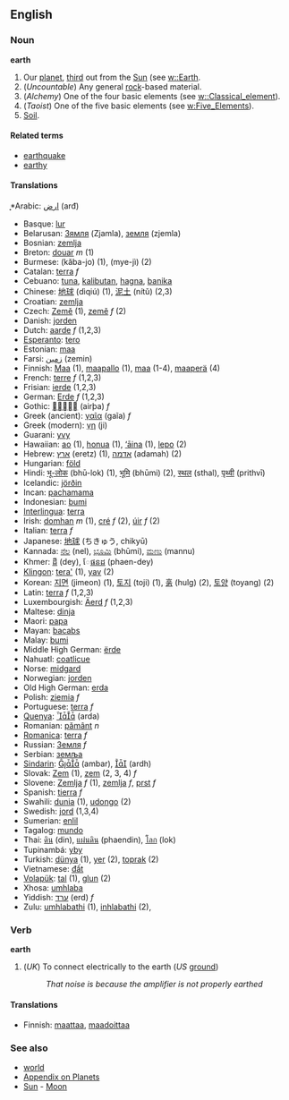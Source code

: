 ==English==
===Noun===
'''earth'''

#Our [[planet]], [[third]] out from the [[Sun]] (see [[w::Earth]].
#(''Uncountable'') Any general [[rock]]-based material.
#(''Alchemy'') One of the four basic elements (see [[w::Classical_element]]).
#(''Taoist'') One of the five basic elements (see [[w:Five_Elements]]).
#[[Soil]].

====Related terms====
*[[earthquake]]
*[[earthy]]

====Translations====
̟*Arabic: [[ارض]] (arđ)
*Basque: [[lur]]
*Belarusan: [[Зямля]] (Zjamla), [[земля]] (zjemla)
*Bosnian: [[zemlja]]
*Breton: [[douar]] ''m'' (1)
*Burmese: (kăba-jo) (1), (mye-jì) (2)
*Catalan: [[terra]] ''f''
*Cebuano: [[tuna]], [[kalibutan]], [[hagna]], [[banika]]
*Chinese: [[地球]] (dìqiú) (1), [[泥土]] (nítǔ) (2,3)
*Croatian: [[zemlja]]
*Czech: [[Země]] (1), [[země]] ''f'' (2) 
*Danish: [[jorden]]
*Dutch: [[aarde]] ''f'' (1,2,3)
*[[Esperanto]]: [[tero]]
*Estonian: [[maa]]
*Farsi: [[زمين]] (zemin)
*Finnish: [[Maa]] (1), [[maapallo]] (1), [[maa]] (1-4), [[maaperä]] (4)
*French: [[terre]] ''f'' (1,2,3)
*Frisian: [[ierde]] (1,2,3)
*German: [[Erde]] ''f'' (1,2,3)
*Gothic: [[]] (airþa) ''f''
*Greek (ancient): [[γαῖα]] (gaĩa) ''f''
*Greek (modern): [[γη]] (ji)
*Guarani: [[yvy]]
*Hawaiian: [[ao]] (1), [[honua]] (1), [[‘āina]] (1), [[lepo]] (2)
*Hebrew: [[ארץ]] (eretz) (1), [[אדמה]] (adamah) (2)
*Hungarian: [[föld]]
*Hindi: [[भू-लोक]] (bhū-lok) (1), [[भूमि]] (bhūmi) (2), [[स्थल]] (sthal), [[पृथ्वी]] (prithvī)
*Icelandic: [[jörðin]]
*Incan: [[pachamama]]
*Indonesian: [[bumi]]
*[[Interlingua]]: [[terra]]
*Irish: [[domhan]] ''m'' (1), [[cré]] ''f'' (2), [[úir]] ''f'' (2)
*Italian: [[terra]] ''f''
*Japanese: [[地球]] (ちきゅう, chikyū)
*Kannada: [[ನೆಲ]] (nel), [[ಭೂಮಿ]] (bhūmi), [[ಮಣು]] (mannu)
*Khmer: [[ដី]] (dey), [[ែផនដ]] (phaen-dey)
*[[Klingon]]: [[tera']] (1), [[yav]] (2)
*Korean: [[지면]] (jimeon) (1), [[토지]] (toji) (1), [[훍]] (hulg) (2), [[토양]] (toyang) (2)
*Latin: [[terra]] ''f'' (1,2,3)
*Luxembourgish: [[Äerd]] ''f'' (1,2,3)
*Maltese: [[dinja]]
*Maori: [[papa]]
*Mayan: [[bacabs]]
*Malay: [[bumi]]
*Middle High German: [[ërde]]
*Nahuatl: [[coatlicue]]
*Norse: [[midgard]]
*Norwegian: [[jorden]]
*Old High German: [[erda]]
*Polish: [[ziemia]] ''f''
*Portuguese: [[terra]] ''f''
*[[Quenya]]: [[]] (arda)
*Romanian: [[pământ]] ''n''
*[[Romanica]]: [[terra]] ''f''
*Russian: [[Земля]] ''f''
*Serbian: [[земља]]
*[[Sindarin]]: [[]] (ambar), [[]] (ardh)
*Slovak: [[Zem]] (1), [[zem]] (2, 3, 4) ''f''
*Slovene: [[Zemlja]] ''f'' (1), [[zemlja]] ''f'', [[prst]] ''f''
*Spanish: [[tierra]] ''f''
*Swahili: [[dunia]] (1), [[udongo]] (2)
*Swedish: [[jord]] (1,3,4)
*Sumerian: [[enlil]]
*Tagalog: [[mundo]]
*Thai: [[ดิน]] (din), [[แผ่นดิน]] (phaendin), [[โลก]] (lok)
*Tupinambá: [[yby]]
*Turkish: [[dünya]] (1), [[yer]] (2), [[toprak]] (2)
*Vietnamese: [[đất]]
*[[Volapük]]: [[tal]] (1), [[glun]] (2)
*Xhosa: [[umhlaba]]
*Yiddish: [[ערד]] (erd) ''f''
*Zulu: [[umhlabathi]] (1), [[inhlabathi]] (2),

===Verb=== <!-- Please confirm, but I distinctly recall hearing it -->
'''earth'''
# (''UK'') To connect electrically to the earth (''US'' [[ground]])
#: ''That noise is because the amplifier is not properly earthed''

====Translations====
*Finnish: [[maattaa]], [[maadoittaa]]

===See also===
*[[world]]
*[[Wiktionary_Appendix:Planets|Appendix on Planets]]
*[[Sun]] - [[Moon]]